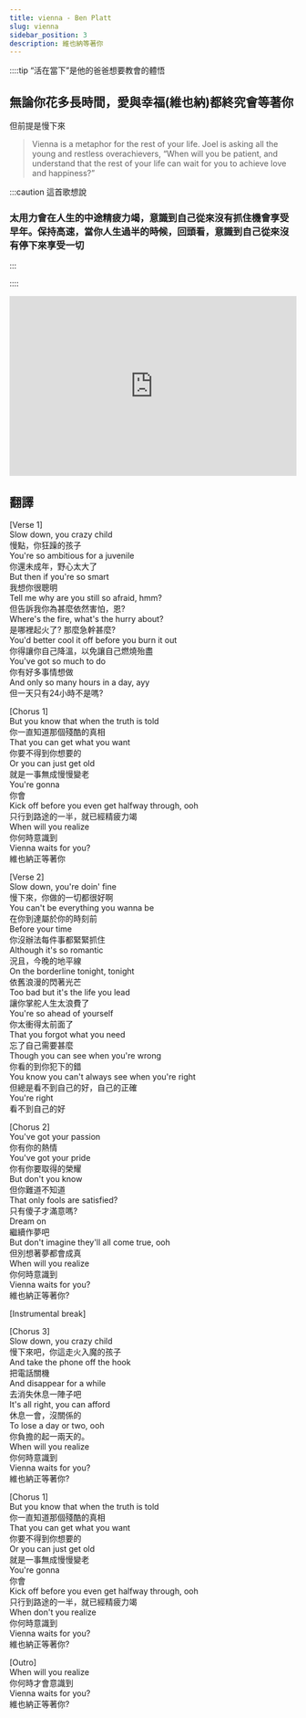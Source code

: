 ---
title: vienna - Ben Platt
slug: vienna
sidebar_position: 3
description: 維也納等著你
---
::::tip “活在當下”是他的爸爸想要教會的體悟

## 無論你花多長時間，愛與幸福(維也納)都終究會等著你

但前提是慢下來

> Vienna is a metaphor for the rest of your life. Joel is asking all the young and restless overachievers, “When will you be patient, and understand that the rest of your life can wait for you to achieve love and happiness?”
> 

:::caution 這首歌想說

### 太用力會在人生的中途精疲力竭，意識到自己從來沒有抓住機會享受早年。保持高速，當你人生過半的時候，回頭看，意識到自己從來沒有停下來享受一切  

:::

::::

<iframe width="100%" height="315" src="https://www.youtube.com/embed/scPIhdZs99A" title="YouTube video player" frameborder="0" allow="accelerometer; autoplay; clipboard-write; encrypted-media; gyroscope; picture-in-picture; web-share" allowfullscreen></iframe>

## 翻譯
[Verse 1]  
Slow down, you crazy child  
慢點，你狂躁的孩子  
You're so ambitious for a juvenile  
你還未成年，野心太大了  
But then if you're so smart  
我想你很聰明  
Tell me why are you still so afraid, hmm?  
但告訴我你為甚麼依然害怕，恩?  
Where's the fire, what's the hurry about?  
是哪裡起火了? 那麼急幹甚麼?  
You'd better cool it off before you burn it out  
你得讓你自己降溫，以免讓自己燃燒殆盡  
You've got so much to do  
你有好多事情想做  
And only so many hours in a day, ayy  
但一天只有24小時不是嗎?  
  
[Chorus 1]  
But you know that when the truth is told  
你一直知道那個殘酷的真相  
That you can get what you want  
你要不得到你想要的  
Or you can just get old  
就是一事無成慢慢變老  
You're gonna  
你會  
Kick off before you even get halfway through, ooh  
只行到路途的一半，就已經精疲力竭  
When will you realize  
你何時意識到  
Vienna waits for you?  
維也納正等著你  
  
[Verse 2]  
Slow down, you're doin' fine  
慢下來，你做的一切都很好啊  
You can't be everything you wanna be  
在你到達屬於你的時刻前  
Before your time  
你沒辦法每件事都緊緊抓住  
Although it's so romantic  
況且，今晚的地平線  
On the borderline tonight, tonight  
依舊浪漫的閃著光芒  
Too bad but it's the life you lead  
讓你掌舵人生太浪費了  
You're so ahead of yourself  
你太衝得太前面了  
That you forgot what you need  
忘了自己需要甚麼  
Though you can see when you're wrong  
你看的到你犯下的錯  
You know you can't always see when you're right  
但總是看不到自己的好，自己的正確  
You're right  
看不到自己的好  
  
[Chorus 2]  
You've got your passion  
你有你的熱情  
You've got your pride  
你有你要取得的榮耀  
But don't you know  
但你難道不知道  
That only fools are satisfied?  
只有傻子才滿意嗎?  
Dream on  
繼續作夢吧  
But don't imagine they'll all come true, ooh  
但別想著夢都會成真  
When will you realize  
你何時意識到  
Vienna waits for you?  
維也納正等著你?  
  
[Instrumental break]  
  
[Chorus 3]  
Slow down, you crazy child  
慢下來吧，你這走火入魔的孩子  
And take the phone off the hook  
把電話關機  
And disappear for a while  
去消失休息一陣子吧  
It's all right, you can afford  
休息一會，沒關係的  
To lose a day or two, ooh  
你負擔的起一兩天的。  
When will you realize  
你何時意識到  
Vienna waits for you?  
維也納正等著你?  
  
[Chorus 1]  
But you know that when the truth is told  
你一直知道那個殘酷的真相  
That you can get what you want  
你要不得到你想要的  
Or you can just get old  
就是一事無成慢慢變老  
You're gonna  
你會  
Kick off before you even get halfway through, ooh  
只行到路途的一半，就已經精疲力竭  
When don't you realize  
你何時意識到  
Vienna waits for you?  
維也納正等著你?  
  
[Outro]  
When will you realize  
你何時才會意識到  
Vienna waits for you?  
維也納正等著你?  

